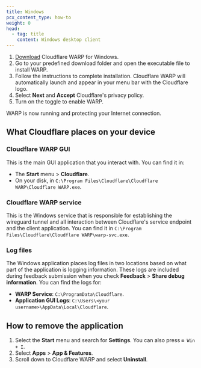 ```yaml
---
title: Windows
pcx_content_type: how-to
weight: 0
head:
  - tag: title
    content: Windows desktop client
---
```



<Render file="consumer-warp-download" />

1. [Download](https://downloads.cloudflareclient.com/v1/download/windows/ga) Cloudflare WARP for Windows.
2. Go to your predefined download folder and open the executable file to install WARP.
3. Follow the instructions to complete installation. Cloudflare WARP will automatically launch and appear in your menu bar with the Cloudflare logo.
4. Select **Next** and **Accept** Cloudflare's privacy policy.
5. Turn on the toggle to enable WARP.

WARP is now running and protecting your Internet connection.

<Render file="modes-options" />

## What Cloudflare places on your device

### Cloudflare WARP GUI

This is the main GUI application that you interact with. You can find it in:

- The **Start** menu > **Cloudflare**.
- On your disk, in `C:\Program Files\Cloudflare\Cloudflare WARP\Cloudflare WARP.exe`.

### Cloudflare WARP service

This is the Windows service that is responsible for establishing the wireguard tunnel and all interaction between Cloudflare's service endpoint and the client application. You can find it in `C:\Program Files\Cloudflare\Cloudflare WARP\warp-svc.exe`.

### Log files

The Windows application places log files in two locations based on what part of the application is logging information. These logs are included during feedback submission when you check **Feedback** > **Share debug information**. You can find the logs for:

- **WARP Service**: `C:\ProgramData\Cloudflare`.
- **Application GUI Logs**: `C:\Users\<your username>\AppData\Local\Cloudflare`.

## How to remove the application

1. Select the **Start** menu and search for **Settings**. You can also press `⊞ Win + I`.
2. Select **Apps** > **App & Features**.
3. Scroll down to Cloudflare WARP and select **Uninstall**.
